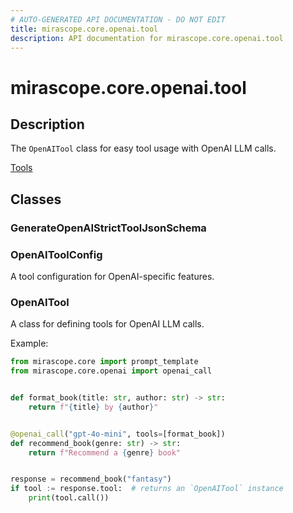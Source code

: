 ```yaml
---
# AUTO-GENERATED API DOCUMENTATION - DO NOT EDIT
title: mirascope.core.openai.tool
description: API documentation for mirascope.core.openai.tool
---
```


# mirascope.core.openai.tool

<ApiType type="Module" />

## Description

The `OpenAITool` class for easy tool usage with OpenAI LLM calls.

<Info title="Usage">

[Tools](/docs/mirascope/learn/tools)

</Info>

## Classes

### GenerateOpenAIStrictToolJsonSchema


### OpenAIToolConfig

A tool configuration for OpenAI-specific features.

### OpenAITool

A class for defining tools for OpenAI LLM calls.

Example:

```python
from mirascope.core import prompt_template
from mirascope.core.openai import openai_call


def format_book(title: str, author: str) -> str:
    return f"{title} by {author}"


@openai_call("gpt-4o-mini", tools=[format_book])
def recommend_book(genre: str) -> str:
    return f"Recommend a {genre} book"


response = recommend_book("fantasy")
if tool := response.tool:  # returns an `OpenAITool` instance
    print(tool.call())
```



